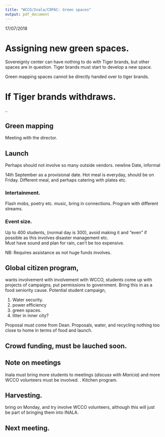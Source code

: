 ```yaml
---
title: "WCCO/Inala/COPAC: Green spaces"
output: pdf_document
---
```


17/07/2018

# Assigning new green spaces.
Sovereignty center can have nothing to do with Tiger brands, but other spaces are in question. Tiger brands must start to develop a new space. 

Green mapping spaces cannot be directly handed over to tiger brands. 

# If Tiger brands withdraws. 
..

## Green mapping
Meeting with the director. 

## Launch
Perhaps should not involve so many outside vendors. newline 
Date, informal\newline 

14th September as a provisional date. \newline  
Hot meal is everyday, should be on Friday. \newline 
Different meal, and perhaps catering with plates etc. \newline  

### Intertainment. 
Flash mobs, poetry etc. music, bring in connections. 
Program with different streams. 


### Event size. 
Up to 400 students, (normal day is 300), avoid making it and "even" if possible as this involves disaster management etc.  
Must have sound and plan for rain, can't be too expensive. 

NB: Requires assistance as not huge funds involves.  


## Global citizen program,
wants involvement with involvement with WCCO, \newline 
students come up with projects of campaigns, put permissions to government. Bring this in as a food seniority cause. 
Potential student campaign, \newline 

 #. Water security. 
 #. power efficiency 
 #. green spaces. 
 #. litter in inner city?
 
Proposal must come from Dean.
Proposals, water, and recycling nothing too close to home in terms of food and launch. 

## Crowd funding, must be lauched soon. 

## Note on meetings 
Inala must bring more students to meetings (*discuss with Maricia*)
and more WCCO volunteers must be involved. \newline. 
Kitchen program. 

## Harvesting. 
bring on Monday, and try involve WCCO volunteers, although this will just be part of bringing them into INALA. 

## Next meeting. 









